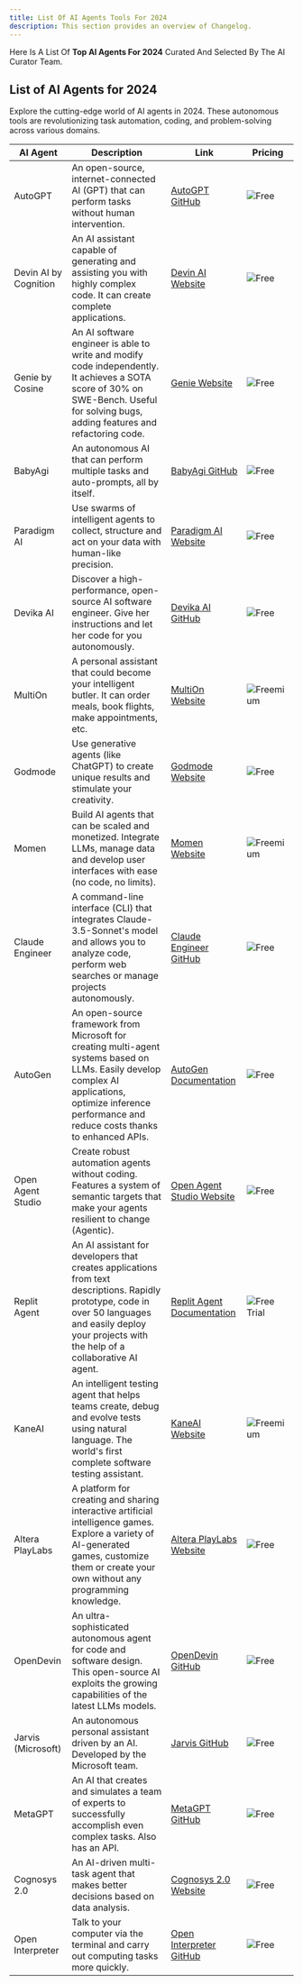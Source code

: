 ```yaml
---
title: List Of AI Agents Tools For 2024
description: This section provides an overview of Changelog.
---
```

Here Is A List Of **Top AI Agents For 2024** Curated And Selected By The AI Curator Team.

## List of AI Agents for 2024

Explore the cutting-edge world of AI agents in 2024. These autonomous tools are revolutionizing task automation, coding, and problem-solving across various domains.

| AI Agent | Description | Link | Pricing |
|----------|-------------|------|---------|
|  AutoGPT | An open-source, internet-connected AI (GPT) that can perform tasks without human intervention. | [AutoGPT GitHub](https://github.com/Significant-Gravitas/AutoGPT) | ![Free](https://img.shields.io/badge/Pricing-Free-green) |
|  Devin AI by Cognition | An AI assistant capable of generating and assisting you with highly complex code. It can create complete applications. | [Devin AI Website](https://www.cognition.ai/) | ![Free](https://img.shields.io/badge/Pricing-Free-green) |
|  Genie by Cosine | An AI software engineer is able to write and modify code independently. It achieves a SOTA score of 30% on SWE-Bench. Useful for solving bugs, adding features and refactoring code. | [Genie Website](https://cosine.sh/) | ![Free](https://img.shields.io/badge/Pricing-Free-green) |
|  BabyAgi | An autonomous AI that can perform multiple tasks and auto-prompts, all by itself. | [BabyAgi GitHub](https://github.com/yoheinakajima/babyagi) | ![Free](https://img.shields.io/badge/Pricing-Free-green) |
|  Paradigm AI | Use swarms of intelligent agents to collect, structure and act on your data with human-like precision. | [Paradigm AI Website](https://www.paradigmai.com/) | ![Free](https://img.shields.io/badge/Pricing-Free-green) |
|  Devika AI | Discover a high-performance, open-source AI software engineer. Give her instructions and let her code for you autonomously. | [Devika AI GitHub](https://github.com/stitionai/devika) | ![Free](https://img.shields.io/badge/Pricing-Free-green) |
|  MultiOn | A personal assistant that could become your intelligent butler. It can order meals, book flights, make appointments, etc. | [MultiOn Website](https://www.multion.ai/) | ![Freemium](https://img.shields.io/badge/Pricing-Freemium-blue) |
|  Godmode | Use generative agents (like ChatGPT) to create unique results and stimulate your creativity. | [Godmode Website](https://godmode.space/) | ![Free](https://img.shields.io/badge/Pricing-Free-green) |
|  Momen | Build AI agents that can be scaled and monetized. Integrate LLMs, manage data and develop user interfaces with ease (no code, no limits). | [Momen Website](https://momen.app/ai) | ![Freemium](https://img.shields.io/badge/Pricing-Freemium-blue) |
|  Claude Engineer | A command-line interface (CLI) that integrates Claude-3.5-Sonnet's model and allows you to analyze code, perform web searches or manage projects autonomously. | [Claude Engineer GitHub](https://github.com/Doriandarko/claude-engineer) | ![Free](https://img.shields.io/badge/Pricing-Free-green) |
|  AutoGen | An open-source framework from Microsoft for creating multi-agent systems based on LLMs. Easily develop complex AI applications, optimize inference performance and reduce costs thanks to enhanced APIs. | [AutoGen Documentation](https://microsoft.github.io/autogen/) | ![Free](https://img.shields.io/badge/Pricing-Free-green) |
|  Open Agent Studio | Create robust automation agents without coding. Features a system of semantic targets that make your agents resilient to change (Agentic). | [Open Agent Studio Website](https://www.openagent.studio/) | ![Free](https://img.shields.io/badge/Pricing-Free-green) |
|  Replit Agent | An AI assistant for developers that creates applications from text descriptions. Rapidly prototype, code in over 50 languages and easily deploy your projects with the help of a collaborative AI agent. | [Replit Agent Documentation](https://docs.replit.com/replitai/agent) | ![Free Trial](https://img.shields.io/badge/Pricing-Free_Trial-blue) |
|  KaneAI | An intelligent testing agent that helps teams create, debug and evolve tests using natural language. The world's first complete software testing assistant. | [KaneAI Website](https://www.lambdatest.com/) | ![Freemium](https://img.shields.io/badge/Pricing-Freemium-blue) |
|  Altera PlayLabs | A platform for creating and sharing interactive artificial intelligence games. Explore a variety of AI-generated games, customize them or create your own without any programming knowledge. | [Altera PlayLabs Website](https://playlabs.altera.al/discover) | ![Free](https://img.shields.io/badge/Pricing-Free-green) |
|  OpenDevin | An ultra-sophisticated autonomous agent for code and software design. This open-source AI exploits the growing capabilities of the latest LLMs models. | [OpenDevin GitHub](https://github.com/All-Hands-AI/OpenHands) | ![Free](https://img.shields.io/badge/Pricing-Free-green) |
|  Jarvis (Microsoft) | An autonomous personal assistant driven by an AI. Developed by the Microsoft team. | [Jarvis GitHub](https://github.com/microsoft/JARVIS) | ![Free](https://img.shields.io/badge/Pricing-Free-green) |
|  MetaGPT | An AI that creates and simulates a team of experts to successfully accomplish even complex tasks. Also has an API. | [MetaGPT GitHub](https://github.com/geekan/MetaGPT) | ![Free](https://img.shields.io/badge/Pricing-Free-green) |
|  Cognosys 2.0 | An AI-driven multi-task agent that makes better decisions based on data analysis. | [Cognosys 2.0 Website](https://www.cognosys.ai/) | ![Free](https://img.shields.io/badge/Pricing-Free-green) |
|  Open Interpreter | Talk to your computer via the terminal and carry out computing tasks more quickly. | [Open Interpreter GitHub](https://github.com/OpenInterpreter/open-interpreter) | ![Free](https://img.shields.io/badge/Pricing-Free-green) |